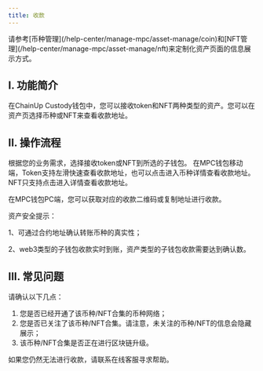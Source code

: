 ```yaml
---
title: 收款
---
```


<Tip> 
请参考[币种管理](/help-center/manage-mpc/asset-manage/coin)和[NFT管理](/help-center/manage-mpc/asset-manage/nft)来定制化资产页面的信息展示方式。
</Tip>

## I. 功能简介

在ChainUp Custody钱包中，您可以接收token和NFT两种类型的资产。您可以在资产页选择币种或NFT来查看收款地址。

## II. 操作流程

<Steps>
<Step title="选择接收的资产类型">
根据您的业务需求，选择接收token或NFT到所选的子钱包。
</Step>
<Step title="查看收款地址">
在MPC钱包移动端，Token支持左滑快速查看收款地址，也可以点击进入币种详情查看收款地址。NFT只支持点击进入详情查看收款地址。

在MPC钱包PC端，您可以获取对应的收款二维码或复制地址进行收款。
</Step>
</Steps>

<Tip>
资产安全提示：

1、可通过合约地址确认转账币种的真实性；

2、web3类型的子钱包收款实时到账，资产类型的子钱包收款需要达到确认数。
</Tip>

## III. 常见问题

<Accordion title="为什么我无法发起某币种/NFT合集的收款？">
请确认以下几点：

1. 您是否已经开通了该币种/NFT合集的币种网络；
2. 您是否已关注了该币种/NFT合集。请注意，未关注的币种/NFT的信息会隐藏展示；
3. 该币种/NFT合集是否正在进行区块链升级。

如果您仍然无法进行收款，请联系在线客服寻求帮助。
</Accordion>
